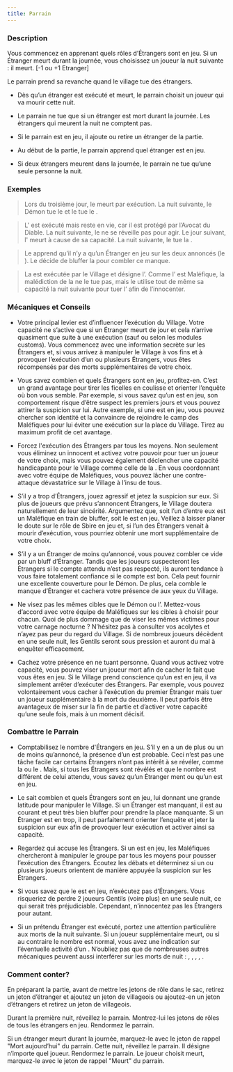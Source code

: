 ```yaml
---
title: Parrain
---
```



<Role PARRAIN header />

### Description

Vous commencez en apprenant quels rôles d’Étrangers sont en jeu. Si un Étranger meurt durant la journée, vous choisissez un joueur la nuit suivante : il meurt. [-1 ou +1 Etranger]

Le parrain prend sa revanche quand le village tue des étrangers.

-    Dès qu’un étranger est exécuté et meurt, le parrain choisit un joueur qui va mourir cette nuit.

-    Le parrain ne tue que si un étranger est mort durant la journée. Les étrangers qui meurent la nuit ne comptent pas.

-    Si le parrain est en jeu, il ajoute ou retire un étranger de la partie.

-    Au début de la partie, le parrain apprend quel étranger est en jeu.

-    Si deux étrangers meurent dans la journée, le parrain ne tue qu’une seule personne la nuit.

### Exemples

> Lors du troisième jour, le <Role LUNATIQUE /> meurt par exécution. La nuit suivante, le Démon tue le <Role MENESTREL /> et le <Role PARRAIN /> tue le <Role PACIFISTE />.

> L'<Role INVENTEUR /> est exécuté mais reste en vie, car il est protégé par l’Avocat du Diable. La nuit suivante, le <Role PARRAIN /> ne se réveille pas pour agir. Le jour suivant, l'<Role INVENTEUR /> meurt à cause de sa capacité. La nuit suivante, le <Role PARRAIN /> tue la <Role COMMERE />.

> Le <Role PARRAIN /> apprend qu’il n’y a qu’un Étranger en jeu sur les deux annoncés (le <Role LUNATIQUE />). Le <Role PARRAIN /> décide de bluffer la <Role GITANE /> pour combler ce manque.

> La <Role GITANE /> est exécutée par le Village et désigne l’<Role ASSASSIN />. Comme l’<Role ASSASSIN /> est Maléfique, la malédiction de la <Role GITANE /> ne le tue pas, mais le <Role PARRAIN /> utilise tout de même sa capacité la nuit suivante pour tuer l’<Role ASSASSIN /> afin de l’innocenter.

### Mécaniques et Conseils

- Votre principal levier est d’influencer l’exécution du Village. Votre capacité ne s’active que si un Étranger meurt de jour et cela n’arrive quasiment que suite à une exécution (sauf <Role INVENTEUR /> ou <Role SORCIERE /> selon les modules customs). Vous commencez avec une information secrète sur les Étrangers et, si vous arrivez à manipuler le Village à vos fins et à provoquer l’exécution d’un ou plusieurs Étrangers, vous êtes récompensés par des morts supplémentaires de votre choix.

- Vous savez combien et quels Étrangers sont en jeu, profitez-en. C’est un grand avantage pour tirer les ficelles en coulisse et orienter l’enquête où bon vous semble. Par exemple, si vous savez qu’un <Role LUNATIQUE /> est en jeu, son comportement risque d’être suspect les premiers jours et vous pouvez attirer la suspicion sur lui. Autre exemple, si une <Role BRUTE /> est en jeu, vous pouvez chercher son identité et la convaincre de rejoindre le camp des Maléfiques pour lui éviter une exécution sur la place du Village. Tirez au maximum profit de cet avantage.

- Forcez l'exécution des Étrangers par tous les moyens. Non seulement vous éliminez un innocent et activez votre pouvoir pour tuer un joueur de votre choix, mais vous pouvez également déclencher une capacité handicapante pour le Village comme celle de la <Role GITANE />. En vous coordonnant avec votre équipe de Maléfiques, vous pouvez lâcher une contre-attaque dévastatrice sur le Village à l’insu de tous.

- S’il y a trop d’Étrangers, jouez agressif et jetez la suspicion sur eux. Si plus de joueurs que prévu s’annoncent Étrangers, le Village doutera naturellement de leur sincérité. Argumentez que, soit l’un d’entre eux est un Maléfique en train de bluffer, soit le <Role PARRAIN /> est en jeu. Veillez à laisser planer le doute sur le rôle de Sbire en jeu et, si l’un des Étrangers venait à mourir d’exécution, vous pourriez obtenir une mort supplémentaire de votre choix.

- S’il y a un Étranger de moins qu’annoncé, vous pouvez combler ce vide par un bluff d’Étranger. Tandis que les joueurs suspecteront les Étrangers si le compte attendu n’est pas respecté, ils auront tendance à vous faire totalement confiance si le compte est bon. Cela peut fournir une excellente couverture pour le Démon. De plus, cela comble le manque d’Étranger et cachera votre présence de <Role PARRAIN /> aux yeux du Village.

- Ne visez pas les mêmes cibles que le Démon ou l’<Role ASSASSIN />. Mettez-vous d’accord avec votre équipe de Maléfiques sur les cibles à choisir pour chacun. Quoi de plus dommage que de viser les mêmes victimes pour votre carnage nocturne ? N’hésitez pas à consulter vos acolytes et n’ayez pas peur du regard du Village. Si de nombreux joueurs décèdent en une seule nuit, les Gentils seront sous pression et auront du mal à enquêter efficacement.

- Cachez votre présence en ne tuant personne. Quand vous activez votre capacité, vous pouvez viser un joueur mort afin de cacher le fait que vous êtes en jeu. Si le Village prend conscience qu’un <Role PARRAIN /> est en jeu, il va simplement arrêter d’exécuter des Étrangers. Par exemple, vous pouvez volontairement vous cacher à l’exécution du premier Étranger mais tuer un joueur supplémentaire à la mort du deuxième. Il peut parfois être avantageux de miser sur la fin de partie et d’activer votre capacité qu’une seule fois, mais à un moment décisif.

### Combattre le Parrain

- Comptabilisez le nombre d'Étrangers en jeu. S’il y en a un de plus ou un de moins qu’annoncé, la présence d’un <Role PARRAIN /> est probable. Ceci n’est pas une tâche facile car certains Étrangers n’ont pas intérêt à se révéler, comme la <Role BRUTE /> ou le <Role LUNATIQUE />. Mais, si tous les Étrangers sont révélés et que le nombre est différent de celui attendu, vous savez qu’un Étranger ment ou qu’un <Role PARRAIN /> est en jeu.

- Le <Role PARRAIN /> sait combien et quels Étrangers sont en jeu, lui donnant une grande latitude pour manipuler le Village. Si un Étranger est manquant, il est au courant et peut très bien bluffer pour prendre la place manquante. Si un Étranger est en trop, il peut parfaitement orienter l’enquête et jeter la suspicion sur eux afin de provoquer leur exécution et activer ainsi sa capacité.

- Regardez qui accuse les Étrangers. Si un <Role PARRAIN /> est en jeu, les Maléfiques chercheront à manipuler le groupe par tous les moyens pour pousser l’exécution des Étrangers. Écoutez les débats et déterminez si un ou plusieurs joueurs orientent de manière appuyée la suspicion sur les Étrangers.

- Si vous savez que le <Role PARRAIN /> est en jeu, n’exécutez pas d’Étrangers. Vous risqueriez de perdre 2 joueurs Gentils (voire plus) en une seule nuit, ce qui serait très préjudiciable. Cependant, n’innocentez pas les Étrangers pour autant.

- Si un prétendu Étranger est exécuté, portez une attention particulière aux morts de la nuit suivante. Si un joueur supplémentaire meurt, ou si au contraire le nombre est normal, vous avez une indication sur l’éventuelle activité d’un <Role PARRAIN />. N’oubliez pas que de nombreuses autres mécaniques peuvent aussi interférer sur les morts de nuit : <Role MAMIE />, <Role PARIEUR />, <Role COMMERE />, <Role INVENTEUR />, <Role ASSASSIN />.

### Comment conter?

En préparant la partie, avant de mettre les jetons de rôle dans le sac, retirez un jeton d’étranger et ajoutez un jeton de villageois ou ajoutez-en un jeton d’étrangers et retirez un jeton de villageois.

Durant la première nuit, réveillez le parrain. Montrez-lui les jetons de rôles de tous les étrangers en jeu. Rendormez le parrain.

Si un étranger meurt durant la journée, marquez-le avec le jeton de rappel "Mort aujourd’hui" du parrain. Cette nuit, réveillez le parrain. Il désigne n’importe quel joueur. Rendormez le parrain. Le joueur choisit meurt, marquez-le avec le jeton de rappel "Meurt" du parrain.